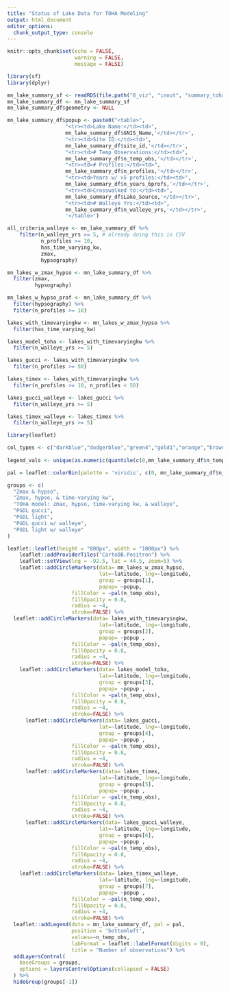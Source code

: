 ```yaml
---
title: "Status of Lake Data for TOHA Modeling"
output: html_document
editor_options: 
  chunk_output_type: console
---
```


```r
knitr::opts_chunk$set(echo = FALSE,
                      warning = FALSE,
                      message = FALSE)
```

```r
library(sf)
library(dplyr)

mn_lake_summary_sf <- readRDS(file.path("8_viz", "inout", "summary_toha_sf.rds"))
mn_lake_summary_df <- mn_lake_summary_sf
mn_lake_summary_df$geometry <- NULL

mn_lake_summary_df$popup <- paste0("<table>",
                   "<tr><td>Lake Name:</td><td>",
                   mn_lake_summary_df$GNIS_Name,'</td></tr>',
                   "<tr><td>Site ID:</td><td>",
                   mn_lake_summary_df$site_id,'</td></tr>',
                   "<tr><td># Temp Observations:</td><td>",
                   mn_lake_summary_df$n_temp_obs,'</td></tr>',
                   "<tr><td># Profiles:</td><td>",
                   mn_lake_summary_df$n_profiles,'</td></tr>',
                   "<tr><td>Years w/ >5 profiles:</td><td>",
                   mn_lake_summary_df$n_years_6profs,'</td></tr>',
                   "<tr><td>Crosswalked to:</td><td>",
                   mn_lake_summary_df$Lake_Source,'</td></tr>',
                   "<tr><td># Walleye Yrs:</td><td>",
                   mn_lake_summary_df$n_walleye_yrs,'</td></tr>',
                   '</table>')

all_criteria_walleye <- mn_lake_summary_df %>%
    filter(n_walleye_yrs >= 5, # already doing this in CSV
           n_profiles >= 10,
           has_time_varying_kw,
           zmax,
           hypsography)

mn_lakes_w_zmax_hypso <- mn_lake_summary_df %>%
  filter(zmax,
         hypsography)

mn_lakes_w_hypso_prof <- mn_lake_summary_df %>%
  filter(hypsography) %>%
  filter(n_profiles >= 10)

lakes_with_timevaryingkw <- mn_lakes_w_zmax_hypso %>%
  filter(has_time_varying_kw)

lakes_model_toha <- lakes_with_timevaryingkw %>%
  filter(n_walleye_yrs >= 5)

lakes_gucci <- lakes_with_timevaryingkw %>%
  filter(n_profiles >= 50)

lakes_timex <- lakes_with_timevaryingkw %>%
  filter(n_profiles >= 10, n_profiles < 50)

lakes_gucci_walleye <- lakes_gucci %>%
  filter(n_walleye_yrs >= 5)

lakes_timex_walleye <- lakes_timex %>%
  filter(n_walleye_yrs >= 5)
```

```r
library(leaflet)

col_types <- c("darkblue","dodgerblue","green4","gold1","orange","brown","red")
  
legend_vals <- unique(as.numeric(quantile(c(0,mn_lake_summary_df$n_temp_obs), probs=c(0,0.1,0.5,0.9,.99,1), na.rm=TRUE)))

pal = leaflet::colorBin(palette = 'viridis', c(0, mn_lake_summary_df$n_temp_obs), bins = legend_vals, na.color = 'red', reverse = TRUE)

groups <- c(
  "Zmax & hypso",
  "Zmax, hypso, & time-varying kw",
  "TOHA model: zmax, hypso, time-varying kw, & walleye",
  "PGDL gucci",
  "PGDL light",
  "PGDL gucci w/ walleye",
  "PGDL light w/ walleye"
)

leaflet::leaflet(height = "800px", width = "1000px") %>%
    leaflet::addProviderTiles("CartoDB.Positron") %>%
    leaflet::setView(lng = -92.5, lat = 44.5, zoom=5) %>%
    leaflet::addCircleMarkers(data= mn_lakes_w_zmax_hypso,
                              lat=~latitude, lng=~longitude, 
                              group = groups[1],
                              popup= ~popup,
                     fillColor = ~pal(n_temp_obs),
                     fillOpacity = 0.8,
                     radius = ~4,
                     stroke=FALSE) %>%
  leaflet::addCircleMarkers(data= lakes_with_timevaryingkw,
                              lat=~latitude, lng=~longitude, 
                              group = groups[2],
                              popup= ~popup ,
                     fillColor = ~pal(n_temp_obs),
                     fillOpacity = 0.8,
                     radius = ~4,
                     stroke=FALSE) %>%
    leaflet::addCircleMarkers(data= lakes_model_toha,
                              lat=~latitude, lng=~longitude, 
                              group = groups[3],
                              popup= ~popup ,
                     fillColor = ~pal(n_temp_obs),
                     fillOpacity = 0.8,
                     radius = ~4,
                     stroke=FALSE) %>%
      leaflet::addCircleMarkers(data= lakes_gucci,
                              lat=~latitude, lng=~longitude, 
                              group = groups[4],
                              popup= ~popup ,
                     fillColor = ~pal(n_temp_obs),
                     fillOpacity = 0.8,
                     radius = ~4,
                     stroke=FALSE) %>%
      leaflet::addCircleMarkers(data= lakes_timex,
                              lat=~latitude, lng=~longitude, 
                              group = groups[5],
                              popup= ~popup ,
                     fillColor = ~pal(n_temp_obs),
                     fillOpacity = 0.8,
                     radius = ~4,
                     stroke=FALSE) %>%
      leaflet::addCircleMarkers(data= lakes_gucci_walleye,
                              lat=~latitude, lng=~longitude, 
                              group = groups[6],
                              popup= ~popup ,
                     fillColor = ~pal(n_temp_obs),
                     fillOpacity = 0.8,
                     radius = ~4,
                     stroke=FALSE) %>%
    leaflet::addCircleMarkers(data= lakes_timex_walleye,
                              lat=~latitude, lng=~longitude, 
                              group = groups[7],
                              popup= ~popup ,
                     fillColor = ~pal(n_temp_obs),
                     fillOpacity = 0.8,
                     radius = ~4,
                     stroke=FALSE) %>%
  leaflet::addLegend(data = mn_lake_summary_df, pal = pal,
                     position = 'bottomleft',
                     values=~n_temp_obs,
                     labFormat = leaflet::labelFormat(digits = 0),
                     title = "Number of observations") %>%
  addLayersControl(
    baseGroups = groups,
    options = layersControlOptions(collapsed = FALSE)
  ) %>% 
  hideGroup(groups[-1])


```
